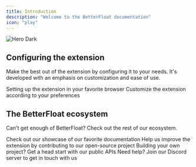 ```yaml
---
title: Introduction
description: "Welcome to the BetterFloat documentation"
icon: "play"
---
```


<img src="/images/hero.png" alt="Hero Dark" />

## Configuring the extension

Make the best out of the extension by configuring it to your needs. It's developed with an emphasis on customization and ease of use.

<CardGroup cols={2}>
	<Card title="Quickstart" icon="cloud-arrow-down" href="/quickstart">
		Setting up the extension in your favorite browser
	</Card>
	<Card title="Customizing Settings" icon="palette" href="https://mintlify.com/docs/settings/global">
		Customize the extension according to your preferences
	</Card>
</CardGroup>

## The BetterFloat ecosystem

Can't get enough of BetterFloat? Check out the rest of our ecosystem.

<CardGroup cols={2}>
	<Card title="More Extensions" icon="stars" href="">
		Check out our showcase of our favorite documentation
	</Card>
	<Card title="Contributing" icon="screwdriver-wrench" href="https://github.com/GODrums/BetterFloat">
		Help us improve the extension by contributing to our open-source project
	</Card>
	<Card title="Public APIs" icon="code" href="/api-reference/introduction">
		Building your own project? Get a head start with our public APIs
	</Card>
	<Card title="Support" icon="message-question" href="https://discord.gg/VQWXp33nSW">
		Need help? Join our Discord server to get in touch with us
	</Card>
</CardGroup>
